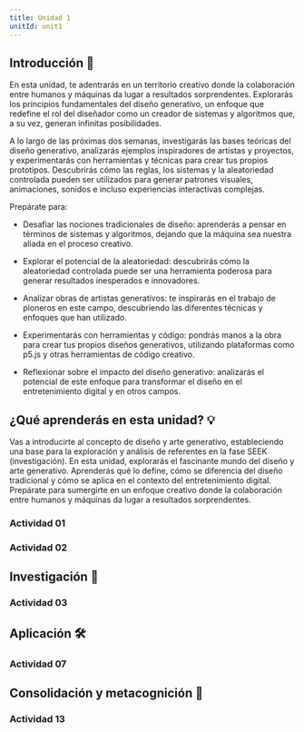 ```yaml
---
title: Unidad 1
unitId: unit1
---
```




## Introducción 📜

En esta unidad, te adentrarás en un territorio creativo donde la colaboración entre humanos y 
máquinas da lugar a resultados sorprendentes. Explorarás los principios fundamentales del 
diseño generativo, un enfoque que redefine el rol del diseñador como un creador de sistemas 
y algoritmos que, a su vez, generan infinitas posibilidades.

A lo largo de las próximas dos semanas, investigarás las bases teóricas del diseño generativo, 
analizarás ejemplos inspiradores de artistas y proyectos, y experimentarás con herramientas 
y técnicas para crear tus propios prototipos. Descubrirás cómo las reglas, los sistemas y 
la aleatoriedad controlada pueden ser utilizados para generar patrones visuales, animaciones, 
sonidos e incluso experiencias interactivas complejas.

Prepárate para:

- Desafiar las nociones tradicionales de diseño: aprenderás a pensar en términos de sistemas y 
algoritmos, dejando que la máquina sea nuestra aliada en el proceso creativo.

- Explorar el potencial de la aleatoriedad: descubrirás cómo la aleatoriedad controlada puede 
ser una herramienta poderosa para generar resultados inesperados e innovadores.

- Analizar obras de artistas generativos: te inspirarás en el trabajo de pioneros en este campo, 
descubriendo las diferentes técnicas y enfoques que han utilizado.

- Experimentarás con herramientas y código: pondrás manos a la obra para crear tus propios diseños 
generativos, utilizando plataformas como p5.js y otras herramientas de código creativo.

- Reflexionar sobre el impacto del diseño generativo: analizarás el potencial de este enfoque para 
transformar el diseño en el entretenimiento digital y en otros campos.


## ¿Qué aprenderás en esta unidad? 💡

Vas a introducirte al concepto de diseño y arte generativo, estableciendo una base para la exploración 
y análisis de referentes en la fase SEEK (investigación). En esta unidad, explorarás el fascinante mundo 
del diseño y arte generativo. Aprenderás qué lo define, cómo se diferencia del diseño tradicional y 
cómo se aplica en el contexto del entretenimiento digital. Prepárate para sumergirte en un enfoque 
creativo donde la colaboración entre humanos y máquinas da lugar a resultados sorprendentes.

### Actividad 01

<ActivityPlaceholder 
  id='activity01'
  unit={frontmatter.unitId} 
/>

### Actividad 02

<ActivityPlaceholder 
  id='activity02'
  unit={frontmatter.unitId} 
/>


## Investigación 🔎


### Actividad 03

<ActivityPlaceholder 
  id='activity03'
  unit={frontmatter.unitId} 
/>

## Aplicación 🛠


### Actividad 07

<ActivityPlaceholder 
  id='activity07'
  unit={frontmatter.unitId} 
/>

## Consolidación y metacognición 🤔


### Actividad 13

<ActivityPlaceholder 
  id='activity13'
  unit={frontmatter.unitId} 
/>

